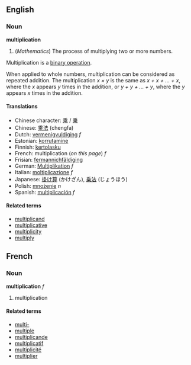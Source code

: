 {{wikipedia}}
==English==
===Noun===
'''multiplication'''

#(''Mathematics'') The process of multiplying two or more numbers.

Multiplication is a [[binary operation]].

When applied to whole numbers, multiplication can be considered as repeated addition.  The multiplication  ''x &times; y''  is the same as  ''x + x + ... + x'',  where the  ''x''  appears  ''y'' times in the addition, or  ''y + y + ... + y'',  where the  ''y''  appears  ''x''  times in the addition.

====Translations====
*Chinese character: [[乘]] / [[乗]]
*Chinese: [[乘法]] (chengfa)
*Dutch: [[vermenigvuldiging]] ''f''
*Estonian: [[korrutamine]]
*Finnish: [[kertolasku]]
*French: multiplication (''on this page'') ''f''
*Frisian: [[fermannichfâldiging]]
*German: [[Multiplikation]] ''f''
*Italian: [[moltiplicazione]] ''f''
*Japanese: [[掛け算]] (かけざん), [[乗法]] (じょうほう)
*Polish: [[mnożenie]] ''n''
*Spanish: [[multiplicación]] ''f''

====Related terms====
*[[multiplicand]]
*[[multiplicative]]
*[[multiplicity]]
*[[multiply]]

==French==
===Noun===
'''multiplication''' ''f''
#multiplication

====Related terms====
*[[multi-]]
*[[multiple]]
*[[multiplicande]]
*[[multiplicatif]]
*[[multiplicité]]
*[[multiplier]]